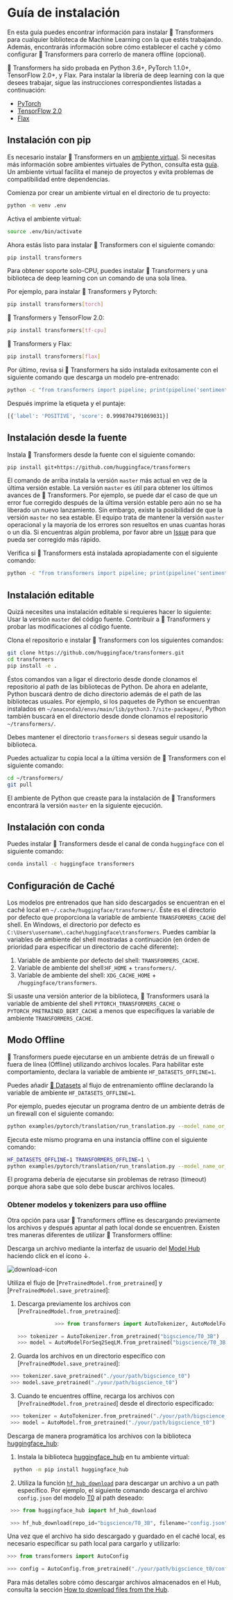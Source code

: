 <!---
Copyright 2022 The HuggingFace Team. All rights reserved.

Licensed under the Apache License, Version 2.0 (the "License");
you may not use this file except in compliance with the License.
You may obtain a copy of the License at

    http://www.apache.org/licenses/LICENSE-2.0

Unless required by applicable law or agreed to in writing, software
distributed under the License is distributed on an "AS IS" BASIS,
WITHOUT WARRANTIES OR CONDITIONS OF ANY KIND, either express or implied.
See the License for the specific language governing permissions and
limitations under the License.
-->

# Guía de instalación

En esta guía puedes encontrar información para instalar 🤗 Transformers para cualquier biblioteca de Machine Learning con la que estés trabajando. Además, encontrarás información sobre cómo establecer el caché y cómo configurar 🤗 Transformers para correrlo de manera offline (opcional).

🤗 Transformers ha sido probada en Python 3.6+, PyTorch 1.1.0+, TensorFlow 2.0+, y Flax. Para instalar la librería de deep learning con la que desees trabajar, sigue las instrucciones correspondientes listadas a continuación:

* [PyTorch](https://pytorch.org/get-started/locally/)
* [TensorFlow 2.0](https://www.tensorflow.org/install/pip)
* [Flax](https://flax.readthedocs.io/en/latest/)

## Instalación con pip

Es necesario instalar 🤗 Transformers en un [ambiente virtual](https://docs.python.org/3/library/venv.html). Si necesitas más información sobre ambientes virtuales de Python, consulta esta [guía](https://packaging.python.org/guides/installing-using-pip-and-virtual-environments/
). Un ambiente virtual facilita el manejo de proyectos y evita problemas de compatibilidad entre dependencias.

Comienza por crear un ambiente virtual en el directorio de tu proyecto:

```bash
python -m venv .env
```

Activa el ambiente virtual:

```bash
source .env/bin/activate
```

Ahora estás listo para instalar 🤗 Transformers con el siguiente comando:

```bash
pip install transformers
```

Para obtener soporte solo-CPU, puedes instalar 🤗 Transformers y una biblioteca de deep learning con un comando de una sola línea.

Por ejemplo, para instalar  🤗 Transformers y Pytorch:

```bash
pip install transformers[torch]
```

🤗 Transformers y TensorFlow 2.0:

```bash
pip install transformers[tf-cpu]
```

🤗 Transformers y Flax:

```bash
pip install transformers[flax]
```

Por último, revisa si 🤗 Transformers ha sido instalada exitosamente con el siguiente comando que descarga un modelo pre-entrenado:

```bash
python -c "from transformers import pipeline; print(pipeline('sentiment-analysis')('we love you'))"
```
Después imprime la etiqueta y el puntaje:

```bash
[{'label': 'POSITIVE', 'score': 0.9998704791069031}]
```

## Instalación desde la fuente

Instala 🤗 Transformers desde la fuente con el siguiente comando:

```bash
pip install git+https://github.com/huggingface/transformers
```

El comando de arriba instala la versión `master` más actual en vez de la última versión estable. La versión `master` es útil para obtener los últimos avances de  🤗 Transformers. Por ejemplo, se puede dar el caso de que un error fue corregido después de la última versión estable pero aún no se ha liberado un nuevo lanzamiento. Sin embargo, existe la posibilidad de que la versión `master` no sea estable. El equipo trata de mantener la versión `master` operacional y la mayoría de los errores son resueltos en unas cuantas horas o un día. Si encuentras algún problema, por favor abre un [Issue](https://github.com/huggingface/transformers/issues) para que pueda ser corregido más rápido.

Verifica si 🤗 Transformers está instalada apropiadamente con el siguiente comando:

```bash
python -c "from transformers import pipeline; print(pipeline('sentiment-analysis')('I love you'))"
```

## Instalación editable

Quizá necesites una instalación editable si requieres hacer lo siguiente:
Usar la versión `master` del código fuente.
Contribuir a 🤗 Transformers y probar las modificaciones al código fuente.

Clona el repositorio e instalar 🤗 Transformers con los siguientes comandos:

```bash
git clone https://github.com/huggingface/transformers.git
cd transformers
pip install -e .
```

Éstos comandos van a ligar el directorio desde donde clonamos el repositorio al path de las bibliotecas de Python. De ahora en adelante, Python buscará dentro de dicho directorio además de el path de las bibliotecas usuales. Por ejemplo, si los paquetes de Python se encuentran instalados en `~/anaconda3/envs/main/lib/python3.7/site-packages/`, Python también buscará en el directorio desde donde clonamos el repositorio `~/transformers/`.

<Tip warning={true}>

Debes mantener el directorio `transformers`  si deseas seguir usando la biblioteca.

</Tip>

Puedes actualizar tu copia local a la última versión de 🤗 Transformers con el siguiente comando:

```bash
cd ~/transformers/
git pull
```

El ambiente de Python que creaste para la instalación de 🤗 Transformers encontrará la versión `master` en la siguiente ejecución.

## Instalación con conda

Puedes instalar  🤗 Transformers desde el canal de conda `huggingface` con el siguiente comando:

```bash
conda install -c huggingface transformers
```

## Configuración de Caché

Los modelos pre entrenados que han sido descargados se encuentran en el caché local en  `~/.cache/huggingface/transformers/`. Éste es el directorio por defecto que proporciona la variable de ambiente `TRANSFORMERS_CACHE` del shell. En Windows, el directorio por defecto es `C:\Users\username\.cache\huggingface\transformers`. Puedes cambiar la variables de ambiente del shell mostradas a continuación (en órden de prioridad para especificar un directorio de caché diferente):

1. Variable de ambiente por defecto del shell: `TRANSFORMERS_CACHE`.
2. Variable de ambiente del shell:`HF_HOME` + `transformers/`.
3. Variable de ambiente del shell: `XDG_CACHE_HOME` + `/huggingface/transformers`.

<Tip>

Si usaste una versión anterior de la biblioteca,  🤗 Transformers usará la variable de ambiente del shell `PYTORCH_TRANSFORMERS_CACHE` o `PYTORCH_PRETRAINED_BERT_CACHE` a menos que especifiques la variable de ambiente `TRANSFORMERS_CACHE`.

</Tip>


## Modo Offline

🤗 Transformers puede ejecutarse en un ambiente detrás de un firewall o fuera de línea (Offline) utilizando archivos locales. Para habilitar este comportamiento, declara la variable de ambiente `HF_DATASETS_OFFLINE=1`.

<Tip>

Puedes añadir [🤗 Datasets](https://huggingface.co/docs/datasets/) al flujo de entrenamiento offline declarando la variable de ambiente  `HF_DATASETS_OFFLINE=1`.

</Tip>

Por ejemplo, puedes ejecutar un programa dentro de un ambiente detrás de un firewall con el siguiente comando:

```bash
python examples/pytorch/translation/run_translation.py --model_name_or_path t5-small --dataset_name wmt16 --dataset_config ro-en ...
```

Ejecuta este mismo programa en una instancia offline con el siguiente comando:

```bash
HF_DATASETS_OFFLINE=1 TRANSFORMERS_OFFLINE=1 \
python examples/pytorch/translation/run_translation.py --model_name_or_path t5-small --dataset_name wmt16 --dataset_config ro-en ...
```

El programa debería de ejecutarse sin problemas de retraso (timeout) porque ahora sabe que solo debe buscar archivos locales.

### Obtener modelos y tokenizers para uso offline

Otra opción para usar 🤗 Transformers offline es descargando previamente los archivos y después apuntar al path local donde se encuentren. Existen tres maneras diferentes de utilizar 🤗 Transformers offline:

Descarga un archivo mediante la interfaz de usuario del [Model Hub](https://huggingface.co/models) haciendo click en el ícono ↓.

![download-icon](https://huggingface.co/datasets/huggingface/documentation-images/resolve/main/download-icon.png)


Utiliza el flujo de [`PreTrainedModel.from_pretrained`] y [`PreTrainedModel.save_pretrained`]:
1. Descarga previamente los archivos con [`PreTrainedModel.from_pretrained`]:

    ```py
                >>> from transformers import AutoTokenizer, AutoModelForSeq2SeqLM

    >>> tokenizer = AutoTokenizer.from_pretrained("bigscience/T0_3B")
    >>> model = AutoModelForSeq2SeqLM.from_pretrained("bigscience/T0_3B")
    ```


2. Guarda los archivos en un directorio específico con [`PreTrainedModel.save_pretrained`]:

```py
 >>> tokenizer.save_pretrained("./your/path/bigscience_t0")
 >>> model.save_pretrained("./your/path/bigscience_t0")
 ```

3. Cuando te encuentres offline, recarga los archivos con [`PreTrainedModel.from_pretrained`] desde el directorio especificado: 
  
```py
 >>> tokenizer = AutoTokenizer.from_pretrained("./your/path/bigscience_t0")
 >>> model = AutoModel.from_pretrained("./your/path/bigscience_t0")
 ```

Descarga de manera programática los archivos con la biblioteca [huggingface_hub](https://github.com/huggingface/huggingface_hub/tree/main/src/huggingface_hub):

1. Instala la biblioteca [huggingface_hub](https://github.com/huggingface/huggingface_hub/tree/main/src/huggingface_hub) en tu ambiente virtual: 

```bash
  python -m pip install huggingface_hub
 ```

2. Utiliza la función [`hf_hub_download`](https://huggingface.co/docs/hub/adding-a-library#download-files-from-the-hub) para descargar un archivo a un path específico. Por ejemplo, el siguiente comando descarga el archivo `config.json` del modelo [T0](https://huggingface.co/bigscience/T0_3B) al path deseado:

```py
 >>> from huggingface_hub import hf_hub_download

 >>> hf_hub_download(repo_id="bigscience/T0_3B", filename="config.json", cache_dir="./your/path/bigscience_t0")
 ```

Una vez que el archivo ha sido descargado y guardado en el caché local, es necesario específicar su path local para cargarlo y utilizarlo:

```py
>>> from transformers import AutoConfig

>>> config = AutoConfig.from_pretrained("./your/path/bigscience_t0/config.json")
```

<Tip>

Para más detalles sobre cómo descargar archivos almacenados en el Hub, consulta la sección  [How to download files from the Hub](https://huggingface.co/docs/hub/how-to-downstream).

</Tip>






